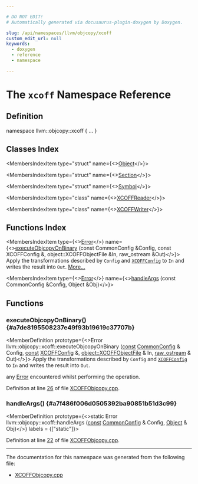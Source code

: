 ```yaml
---

# DO NOT EDIT!
# Automatically generated via docusaurus-plugin-doxygen by Doxygen.

slug: /api/namespaces/llvm/objcopy/xcoff
custom_edit_url: null
keywords:
  - doxygen
  - reference
  - namespace

---
```





# The `xcoff` Namespace Reference

<DoxygenPage pluginConfig={pluginConfig}>



## Definition

<CodeBlock>namespace llvm::objcopy::xcoff &#123; ... &#125;</CodeBlock>

## Classes Index

<MembersIndex>

<MembersIndexItem
  type="struct"
  name={<><a href="/docs/api/structs/llvm/objcopy/xcoff/object">Object</a></>}>
</MembersIndexItem>

<MembersIndexItem
  type="struct"
  name={<><a href="/docs/api/structs/llvm/objcopy/xcoff/section">Section</a></>}>
</MembersIndexItem>

<MembersIndexItem
  type="struct"
  name={<><a href="/docs/api/structs/llvm/objcopy/xcoff/symbol">Symbol</a></>}>
</MembersIndexItem>

<MembersIndexItem
  type="class"
  name={<><a href="/docs/api/classes/llvm/objcopy/xcoff/xcoffreader">XCOFFReader</a></>}>
</MembersIndexItem>

<MembersIndexItem
  type="class"
  name={<><a href="/docs/api/classes/llvm/objcopy/xcoff/xcoffwriter">XCOFFWriter</a></>}>
</MembersIndexItem>

</MembersIndex>

## Functions Index

<MembersIndex>

<MembersIndexItem
  type={<><a href="/docs/api/classes/llvm/error">Error</a></>}
  name={<><a href="#a7de8195508237e49f93b19619c37707b">executeObjcopyOnBinary</a> (const CommonConfig &amp;Config, const XCOFFConfig &amp;, object::XCOFFObjectFile &amp;In, raw&#95;ostream &amp;Out)</>}>
Apply the transformations described by <code>Config</code> and <code><a href="/docs/api/structs/llvm/objcopy/xcoffconfig">XCOFFConfig</a></code> to <code>In</code> and writes the result into <code>Out</code>. <a href="#a7de8195508237e49f93b19619c37707b">More...</a>
</MembersIndexItem>

<MembersIndexItem
  type={<><a href="/docs/api/classes/llvm/error">Error</a></>}
  name={<><a href="#a7f486f006d0505392ba90851b51d3c99">handleArgs</a> (const CommonConfig &amp;Config, Object &amp;Obj)</>}>
</MembersIndexItem>

</MembersIndex>


<SectionDefinition>

## Functions

### executeObjcopyOnBinary() {#a7de8195508237e49f93b19619c37707b}

<MemberDefinition
  prototype={<>Error llvm::objcopy::xcoff::executeObjcopyOnBinary (<a href="/docs/api/files/lib/lib/target/lib/target/aarch64/aarch64promoteconstant-cpp/#a90f8350fecae261c25be85d38b451bff">const</a> <a href="/docs/api/structs/llvm/objcopy/commonconfig">CommonConfig</a> &amp; Config, <a href="/docs/api/files/lib/lib/target/lib/target/aarch64/aarch64promoteconstant-cpp/#a90f8350fecae261c25be85d38b451bff">const</a> <a href="/docs/api/structs/llvm/objcopy/xcoffconfig">XCOFFConfig</a> &amp;, <a href="/docs/api/classes/llvm/object/xcoffobjectfile">object::XCOFFObjectFile</a> &amp; In, <a href="/docs/api/classes/llvm/raw-ostream">raw&#95;ostream</a> &amp; Out)</>}>
Apply the transformations described by <code>Config</code> and <code><a href="/docs/api/structs/llvm/objcopy/xcoffconfig">XCOFFConfig</a></code> to <code>In</code> and writes the result into <code>Out</code>.

<SectionUser title="Returns">
any <a href="/docs/api/classes/llvm/error">Error</a> encountered whilst performing the operation.
</SectionUser>

Definition at line <a href="/docs/api/files/lib/lib/objcopy/lib/objcopy/xcoff/xcoffobjcopy-cpp/#l00026">26</a> of file <a href="/docs/api/files/lib/lib/objcopy/lib/objcopy/xcoff/xcoffobjcopy-cpp">XCOFFObjcopy.cpp</a>.
</MemberDefinition>

### handleArgs() {#a7f486f006d0505392ba90851b51d3c99}

<MemberDefinition
  prototype={<>static Error llvm::objcopy::xcoff::handleArgs (<a href="/docs/api/files/lib/lib/target/lib/target/aarch64/aarch64promoteconstant-cpp/#a90f8350fecae261c25be85d38b451bff">const</a> <a href="/docs/api/structs/llvm/objcopy/commonconfig">CommonConfig</a> &amp; Config, <a href="/docs/api/structs/llvm/objcopy/xcoff/object">Object</a> &amp; Obj)</>}
  labels = {["static"]}>

Definition at line <a href="/docs/api/files/lib/lib/objcopy/lib/objcopy/xcoff/xcoffobjcopy-cpp/#l00022">22</a> of file <a href="/docs/api/files/lib/lib/objcopy/lib/objcopy/xcoff/xcoffobjcopy-cpp">XCOFFObjcopy.cpp</a>.
</MemberDefinition>

</SectionDefinition>

<hr/>

The documentation for this namespace was generated from the following file:

<ul>
<li><a href="/docs/api/files/lib/lib/objcopy/lib/objcopy/xcoff/xcoffobjcopy-cpp">XCOFFObjcopy.cpp</a></li>
</ul>

</DoxygenPage>
